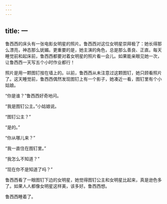 ```yaml
---
---
---
```

title: 一
---




鲁西西的床头有一张电影女明星的照片。鲁西西对这位女明星崇拜极了：她长得那么漂亮，神态那么妩媚。更重要的是，她主演的角色，总是那么善良、正直。每天睡觉前和起床前，鲁西西都要对着女明星的照片看一会儿。如果能亲眼见她一次，让鲁西西一天写五个小时作业都行！

照片是用一颗图钉按在墙上的。以前，鲁西西从未注意过这颗图钉，她只顾看照片了。这天睡觉前，鲁西西偶然发现图钉上有一个影子，她凑近一看，图钉里有个小姑娘。

“你是谁？”鲁西西好奇地问。

“我是图钉公主。”小姑娘说。

“图钉公主？”

“是的。”

“你从哪儿来？”

“我一直住在图钉里。”

“我怎么不知道？”

“现在你不是知道了吗？”

鲁西西看了一眼图钉下边的女明星，她觉得图钉公主和女明星比起来，真是逊色多了。如果人人都像女明星这样美，该多好。鲁西西想。

鲁西西睡着了。